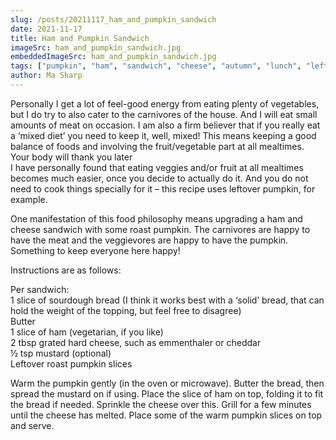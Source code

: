 ```yaml
---
slug: /posts/20211117_ham_and_pumpkin_sandwich
date: 2021-11-17
title: Ham and Pumpkin Sandwich
imageSrc: ham_and_pumpkin_sandwich.jpg
embeddedImageSrc: ham_and_pumpkin_sandwich.jpg
tags: ["pumpkin", "ham", "sandwich", "cheese", "autumn", "lunch", "leftovers"]
author: Ma Sharp
---
```



Personally I get a lot of feel-good energy from eating plenty of vegetables, but I do try to also cater to the carnivores of the house. And I will eat small amounts of meat on occasion. I am also a firm believer that if you really eat a ‘mixed diet’ you need to keep it, well, mixed! This means keeping a good balance of foods and involving the fruit/vegetable part at all mealtimes. Your body will thank you later <FaRegSmile />  
I have personally found that eating veggies and/or fruit at all mealtimes becomes much easier, once you decide to actually do it. And you do not need to cook things specially for it – this recipe uses leftover pumpkin, for example. 

One manifestation of this food philosophy means upgrading a ham and cheese sandwich with some roast pumpkin. The carnivores are happy to have the meat and the veggievores are happy to have the pumpkin. Something to keep everyone here happy! 

Instructions are as follows:  

Per sandwich:  
1 slice of sourdough bread (I think it works best with a ‘solid’ bread, that can hold the weight of the topping, but feel free to disagree)  
Butter  
1 slice of ham (vegetarian, if you like)  
2 tbsp grated hard cheese, such as emmenthaler or cheddar  
½ tsp mustard (optional)  
Leftover roast pumpkin slices  

Warm the pumpkin gently (in the oven or microwave). Butter the bread, then spread the mustard on if using. Place the slice of ham on top, folding it to fit the bread if needed. Sprinkle the cheese over this. Grill for a few minutes until the cheese has melted. Place some of the warm pumpkin slices on top and serve.